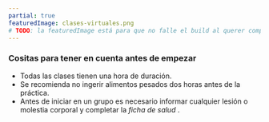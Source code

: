 ```yaml
---
partial: true
featuredImage: clases-virtuales.png
# TODO: la featuredImage está para que no falle el build al querer compilar este archivo... buscarle la vuelta para que no sea necesario.
---
```


### Cositas para tener en cuenta antes de empezar

- Todas las clases tienen una hora de duración.
- Se recomienda no ingerir alimentos pesados dos horas antes de la práctica.
- Antes de iniciar en un grupo es necesario informar cualquier lesión o molestia corporal y completar la _ficha de salud_ .
